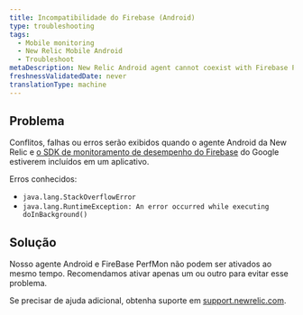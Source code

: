```yaml
---
title: Incompatibilidade do Firebase (Android)
type: troubleshooting
tags:
  - Mobile monitoring
  - New Relic Mobile Android
  - Troubleshoot
metaDescription: New Relic Android agent cannot coexist with Firebase PerfMon SDK
freshnessValidatedDate: never
translationType: machine
---
```


## Problema

Conflitos, falhas ou erros serão exibidos quando o agente Android da New Relic e [o SDK de monitoramento de desempenho do Firebase](https://firebase.google.com/docs/perf-mon) do Google estiverem incluídos em um aplicativo.

Erros conhecidos:

* `java.lang.StackOverflowError`
* `java.lang.RuntimeException: An error occurred while executing doInBackground()`

## Solução

Nosso agente Android e FireBase PerfMon não podem ser ativados ao mesmo tempo. Recomendamos ativar apenas um ou outro para evitar esse problema.

Se precisar de ajuda adicional, obtenha suporte em [support.newrelic.com](https://support.newrelic.com).
